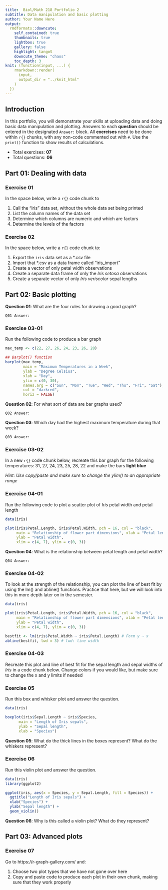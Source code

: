 ```yaml
---
title:  Biol/Math 218 Portfolio 2
subtitle: Data manipulation and basic plotting
author: Your Name Here
output:
  rmdformats::downcute:
    self_contained: true
    thumbnails: true
    lightbox: true
    gallery: false
    highlight: tangoS
    downcute_theme: "chaos"
    toc_depth: 3
knit: (function(input, ...) {
    rmarkdown::render(
      input,
      output_dir = "../knit_html"
    )
  })
---
```


## Introduction

In this portfolio, you will demonstrate your skills at uploading data and doing basic 
data manipulation and plotting. Answers to each **question** should be entered in the 
designated `Answer:` block. All **exercises** need to be done within `r{}` chunks, with any 
non-code commented out with `#`. Use the `print()` function to show results of calculations.

- Total exercises: **07**
- Total questions: **06**

## Part 01: Dealing with data

### Exercise 01
In the space below, write a `r{}` code chunk to
  
  1) Call the "iris" data set, without the whole data set being printed
  2) List the column names of the data set
  3) Determine which columns are numeric and which are factors
  4) Determine the levels of the factors

### Exercise 02
In the space below, write a `r{}` code chunk to:
  
  1) Export the `iris` data set as a *.csv file
  2) Import that *.csv as a data frame called "iris_import"
  3) Create a vector of only petal width observations
  4) Create a separate data frame of only the *Iris setosa* observations
  5) Create a separate vector of only *Iris veriscolor* sepal lengths


## Part 02: Basic plotting

**Question 01**: What are the four rules for drawing a good graph?

`Q01 Answer:`

### Exercise 03-01
Run the following code to produce a bar graph
```r

max_temp <- c(22, 27, 26, 24, 23, 26, 28)

## Barplot() function
barplot(max_temp,
        main = "Maximum Temperatures in a Week",
        ylab = "Degree Celsius",
        xlab = "Day",
        ylim = c(0, 30),
        names.arg = c("Sun", "Mon", "Tue", "Wed", "Thu", "Fri", "Sat"),
        col = "darkred",
        horiz = FALSE)

```

**Question 02**: For what sort of data are bar graphs used?

`Q02 Answer:`

**Question 03**: Which day had the highest maximum temperature during that week?

`Q03 Answer:`

### Exercise 03-02
In a new `r{}` code chunk below, recreate this bar graph for the following temperatures: 
31, 27, 24, 23, 25, 28, 22 and make the bars **light blue**

*Hint: Use copy/paste and make sure to change the ylim() to an appropriate range* 

### Exercise 04-01 
Run the following code to plot a scatter plot of *Iris* petal width and petal length
```r

data(iris)

plot(iris$Petal.Length, iris$Petal.Width, pch = 16, col = "black", 
     main = "Relationship of flower part dimensions", xlab = "Petal length", 
     ylab = "Petal width",
     xlim = c(4, 7), ylim = c(0, 3))
```

**Question 04**: What is the relationship between petal length and petal width?

`Q04 Answer:`

### Exercise 04-02 
To look at the strength of the relationship, you can 
plot the line of best fit by using the lm() and abline() functions. 
Practice that here, but we will look into this in more depth later 
on in the semester.

```r
data(iris)

plot(iris$Petal.Length, iris$Petal.Width, pch = 16, col = "black",
     main = "Relationship of flower part dimensions", xlab = "Petal length",
     ylab = "Petal width",
     xlim = c(4, 7), ylim = c(0, 3))

bestfit <- lm(iris$Petal.Width ~ iris$Petal.Length) # Form y ~ x
abline(bestfit, lwd = 3) # lwd: line width
```

### Exercise 04-03
Recreate this plot and line of best fit for the sepal 
length and sepal widths of *Iris* in a code chunk below. 
Change colors if you would like, but make sure to change the x and y limits if needed

### Exercise 05
Run this box and whisker plot and answer the question.
```r
data(iris)

boxplot(iris$Sepal.Length ~ iris$Species,
      main = "Length of Iris sepals",
      ylab = "Sepal length",
      xlab = "Species")
```

**Question 05**: What do the thick lines in the boxes represent? What do the whiskers represent?

### Exercise 06
Run this violin plot and answer the question.
```r
data(iris)
library(ggplot2)

ggplot(iris, aes(x = Species, y = Sepal.Length, fill = Species)) +
  ggtitle("Length of Iris sepals") +
  xlab("Species") +
  ylab("Sepal length") +
  geom_violin()
```

**Question 06**: Why is this called a violin plot? What do they represent?

## Part 03: Advanced plots

### Exercise 07
Go to https://r-graph-gallery.com/ and:

  1) Choose two plot types that we have not gone over here
  2) Copy and paste code to produce each plot in their own chunk, making sure that they work properly
